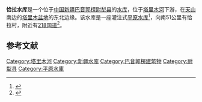 '''恰拉水库'''是一个位于[[中华人民共和国|中国]][[新疆维吾尔自治区|新疆]][[巴音郭楞蒙古自治州|巴音郭楞]][[尉犁县|尉犁县]]的[[水库|水库]]，位于[[塔里木河|塔里木河]]下游，在[[天山山脉|天山]]南边的[[塔里木盆地|塔里木盆地]]的东北边缘。该水库是一座灌注式[[平原水库|平原水库]]<ref>{{cite book|title=Shui li fa dian: Water power, 第 1-6 期|url=https://books.google.com/books?id=uTjkAAAAMAAJ|year=2007|publisher=水力发电出版社|pages=47-|access-date=2020-05-04|archive-date=2016-07-02|archive-url=https://web.archive.org/web/20160702213642/https://books.google.com/books?id=UTJkAAAAMAAJ|dead-url=no}}</ref>，向南51公里有恰拉村，附近有[[218国道|218国道]]<ref name="贺卫方2016">{{cite book|author=[[贺卫方|贺卫方]]|title=石河子札记|url=https://books.google.com/books?id=XY5nCwAAQBAJ&pg=PA242|date=2016年1月20日|publisher=香港城市大学出版社|isbn=|pages=242–}}</ref>。

== 参考文献 ==
{{reflist}}

{{DEFAULTSORT:Chala}}
[[Category:塔里木河|Category:塔里木河]]
[[Category:新疆水库|Category:新疆水库]]
[[Category:巴音郭楞建筑物|Category:巴音郭楞建筑物]]
[[Category:尉犁县|Category:尉犁县]]
[[Category:平原水庫|Category:平原水庫]]